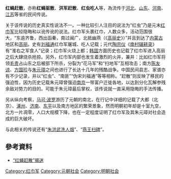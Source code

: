 '''红蝇赶散'''，亦称'''红蝇驱散'''、'''洪军赶散'''、'''红虫吃人'''等，為流传于[[河北|河北]]、[[山东|山东]]、[[河南|河南]]、[[江苏|江苏]]等省的民间传说。

关于该传说的历史真实性说法不一。一种比较引人注目的说法为“红虫”乃是元末[[红巾军|红巾军]]比较隐晦和以讹传讹的说法。红巾军头裹红巾，人数众多，活动范围很大，“东逾齐鲁，西出函秦，南过闽广，北抵幽燕（《[[高丽史|高丽史]]》）”并且到达了[[内蒙古|内蒙古]]地区和[[高丽|高丽]]。史有[[刘福通|刘福通]]红巾军屠城、吃人记载；元代[[陶宗仪|陶宗仪]]《[[南村辍耕录|南村辍耕录]]》有“淮右之军食人”记录；红巾军火烧上都；[[韩国|韩国]]方面历史也记载了红巾军进入高丽之后大肆烧杀抢掠。另外，红巾军内部也发生着激烈的火并，兼并：比如红巾军将领[[毛贵|毛贵]]占山东之后被部下所杀，分裂为“花马军”和“扫地军”互相攻击；南方[[陈友谅|陈友谅]]、[[方国珍|方国珍]]与[[朱元璋|朱元璋]]之间也进行了长达十几年的残酷战争。中国民间县志、家谱亦有不少记录，并以“红虫”、“南匪”“伪宋刘福通”等等相称。“赶散”则反映了移民的强迫性，因为历史记载朱元璋曾强迫[[南京|南京]]一带富户迁徙各地，以达到分化瓦解参残余敌对势力的目的。可能于朱元璋最后掌权，该传说就一直采用隐晦的手法传播。

另从纵向考察，[[马可·波罗|马可·波罗]]游历了元朝的南北，在行记中详细的记载了大都（北京）、[[涿州|涿州]]、[[济南|济南]]、[[东平|东平]]以及南方地区的繁荣景象，然而明朝初年却是十室九空，北方一片凋零，人口大规模下降，也在一定程度证明了红巾军及其朱元璋对社会造成的巨大破坏。

与此相关的传说还有“[[朱洪武洗人烟|朱洪武洗人烟]]”、“[[燕王扫碑|燕王扫碑]]”。

==參考資料==
*[https://web.archive.org/web/20070422215417/http://www.gf99.cn/article.asp?id=1090 “红蝇赶散”揭迷]

[[Category:红巾军|Category:红巾军]]
[[Category:元朝社会|Category:元朝社会]]
[[Category:明朝社会|Category:明朝社会]]